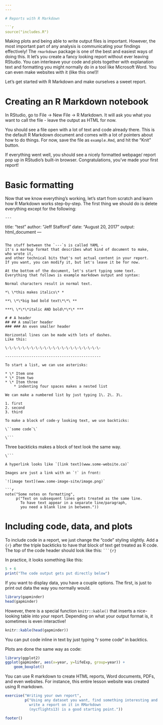 ```yaml
---
---

# Reports with R Markdown

```r
source("includes.R")
```

Making plots and being able to write output files is important.
However, the most important part of any analysis is communicating
your findings effectively!
The `rmarkdown` package is one of the best and easiest ways of doing this.
It let's you create a fancy looking report without ever leaving RStudio.
You can interleave your code and plots together with explanation
text and formatting you might normally do in a tool like Microsoft Word.
You can even make websites with it (like this one!)!

Let's get started with R Markdown and make ourselves a sweet report.

# Creating an R Markdown notebook

In RStudio, go to File -> New File -> R Markdown.
It will ask you what you want to call the file - 
leave the output as HTML for now.

You should see a file open with a lot of text and code already there.
This is the default R Markdown document and comes with a lot of pointers about how to do things.
For now, save the file as `example.Rmd`, and hit the "Knit" button.

If everything went well, 
you should see a nicely formatted webpage/
report pop up in RStudio's built-in browser.
Congratulations, you've made your first report!

# Basic formatting

Now that we know everything's working, let's start from scratch
and learn how R Markdown works step-by-step.
The first thing we should do is delete everything except for the following:

```
---
```

title: "test"
author: "Jeff Stafford"
date: "August 20, 2017"
output: html_document
---
```

The stuff between the `---`s is called YAML - 
it's a markup format that describes what kind of document to make,
who wrote it, 
and other technical bits that's not actual content in your report.
If you want, you can modify it, but let's leave it be for now.

At the bottom of the document, let's start typing some text.
Everything that follows is example markdown output and syntax:

Normal characters result in normal text.

*\ \*this makes italics\* *

**\ \*\*big bad bold text\*\*\ **

***\ \*\*\*italic AND bold\*\*\* ***

# # A header
## ## A smaller header
### ### An even smaller header

Horizontal lines can be made with lots of dashes.
Like this:

\-\-\-\-\-\-\-\-\-\-\-\-\-\-\-\-\-\-\-\-\-\-

--------------------------------------------

To start a list, we can use asterisks:

* \* Item one
* \* Item two
* \* Item three
    * indenting four spaces makes a nested list

We can make a numbered list by just typing 1\. 2\. 3\.

1. first
2. second
3. third

To make a block of code-y looking text, we use backticks:

\``some code`\`

\```
```
Three backticks makes
a block of text 
look the same way.
```
\```

A hyperlink looks like `[link text](www.some-website.ca)`

Images are just a link with an `!` in front:

`![image text](www.some-image-site/image.png)`

```r
note("Some notes on formatting",
     p("Text on subsequent lines gets treated as the same line. 
       To have text appear in a separate line/paragraph, 
       you need a blank line in between."))
```

# Including code, data, and plots

To include code in a report, we just change the "code" styling slightly.
Add a `{r}` after the triple backticks to have that block of text get treated as R code. 
The top of the code header should look like this:
` ```{r}`

In practice, it looks something like this:

```r
5 + 6
print("The code output gets put directly below")
```

If you want to display data, you have a couple options.
The first, is just to print out data the way you normally would.

```r
library(gapminder)
head(gapminder)
```

However, there is a special function `knitr::kable()` that inserts
a nice-looking table into your report.
Depending on what your output format is, it sometimes is even interactive!

```r
knitr::kable(head(gapminder))
```

You can put code inline in text by just typing "r some code" in backtics.

Plots are done the same way as code:

```r
library(ggplot2)
ggplot(gapminder, aes(x=year, y=lifeExp, group=year)) +
    geom_boxplot()
```


You can use R markdown to create HTML reports, Word documents, PDFs,
and even websites. 
For instance, this entire lesson website was created using R markdown.

```r
exercise("Writing your own report",
         p("Using any dataset you want, find something interesting and 
           write a report on it in RMarkdown
           (nycflights13) is a good starting point."))
```

```r
footer()
```

